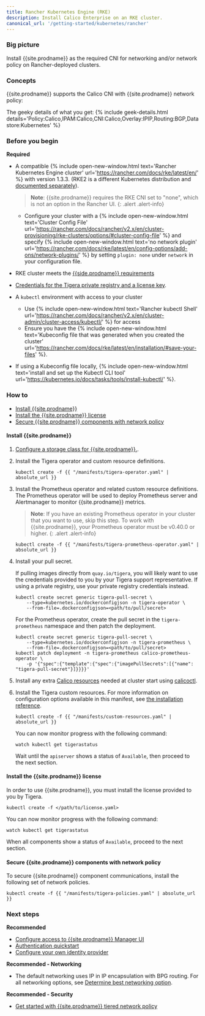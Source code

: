 ```yaml
---
title: Rancher Kubernetes Engine (RKE)
description: Install Calico Enterprise on an RKE cluster.
canonical_url: '/getting-started/kubernetes/rancher'
---
```


### Big picture

Install {{site.prodname}} as the required CNI for networking and/or network policy on Rancher-deployed clusters.

### Concepts

{{site.prodname}} supports the Calico CNI with {{site.prodname}} network policy:

The geeky details of what you get:
{% include geek-details.html details='Policy:Calico,IPAM:Calico,CNI:Calico,Overlay:IPIP,Routing:BGP,Datastore:Kubernetes' %}

### Before you begin

**Required**

- A compatible {% include open-new-window.html text='Rancher Kubernetes Engine cluster' url='https://rancher.com/docs/rke/latest/en/' %} with version 1.3.3. (RKE2 is a different Kubernetes distribution and [documented separately]({{site.baseurl}}/getting-started/kubernetes/rke2)).

  >**Note**: {{site.prodname}} requires the RKE CNI set to "none", which is not an option in the Rancher UI.
  {: .alert .alert-info}

  - Configure your cluster with a {% include open-new-window.html text='Cluster Config File' url='https://rancher.com/docs/rancher/v2.x/en/cluster-provisioning/rke-clusters/options/#cluster-config-file' %} and specify {% include open-new-window.html text='no network plugin' url='https://rancher.com/docs/rke/latest/en/config-options/add-ons/network-plugins/' %} by setting `plugin: none` under `network` in your configuration file.

- RKE cluster meets the [{{side.prodname}} requirements]({{site.baseurl}}/getting-started/kubernetes/requirements)

- [Credentials for the Tigera private registry and a license key]({{site.baseurl}}/getting-started/calico-enterprise).

- A `kubectl` environment with access to your cluster
  - Use {% include open-new-window.html text='Rancher kubectl Shell' url='https://rancher.com/docs/rancher/v2.x/en/cluster-admin/cluster-access/kubectl/' %} for access
  - Ensure you have the {% include open-new-window.html text='Kubeconfig file that was generated when you created the cluster' url='https://rancher.com/docs/rke/latest/en/installation/#save-your-files' %}.

- If using a Kubeconfig file locally, {% include open-new-window.html text='install and set up the Kubectl CLI tool' url='https://kubernetes.io/docs/tasks/tools/install-kubectl/' %}.

### How to

- [Install {{site.prodname}}](#install-calico-enterprise)
- [Install the {{site.prodname}} license](#install-the-calico-enterprise-license)
- [Secure {{site.prodname}} components with network policy](#secure-calico-enterprise-components-with-network-policy)


#### Install {{site.prodname}}

1. [Configure a storage class for {{site.prodname}}.]({{site.baseurl}}/getting-started/create-storage).

1. Install the Tigera operator and custom resource definitions.

   ```
   kubectl create -f {{ "/manifests/tigera-operator.yaml" | absolute_url }}
   ```

1. Install the Prometheus operator and related custom resource definitions. The Prometheus operator will be used to deploy Prometheus server and Alertmanager to monitor {{site.prodname}} metrics.

   > **Note**: If you have an existing Prometheus operator in your cluster that you want to use, skip this step. To work with {{site.prodname}}, your Prometheus operator must be v0.40.0 or higher.
   {: .alert .alert-info}

   ```
   kubectl create -f {{ "/manifests/tigera-prometheus-operator.yaml" | absolute_url }}
   ```

1. Install your pull secret.

   If pulling images directly from `quay.io/tigera`, you will likely want to use the credentials provided to you by your Tigera support representative. If using a private registry, use your private registry credentials instead.

   ```
   kubectl create secret generic tigera-pull-secret \
       --type=kubernetes.io/dockerconfigjson -n tigera-operator \
       --from-file=.dockerconfigjson=<path/to/pull/secret>
   ```

   For the Prometheus operator, create the pull secret in the `tigera-prometheus` namespace and then patch the deployment.

   ```
   kubectl create secret generic tigera-pull-secret \
       --type=kubernetes.io/dockerconfigjson -n tigera-prometheus \
       --from-file=.dockerconfigjson=<path/to/pull/secret>
   kubectl patch deployment -n tigera-prometheus calico-prometheus-operator \
       -p '{"spec":{"template":{"spec":{"imagePullSecrets":[{"name": "tigera-pull-secret"}]}}}}'
   ```

1. Install any extra [Calico resources]({{site.baseurl}}/reference/resources) needed at cluster start using [calicoctl]({{site.baseurl}}/reference/calicoctl/overview).

1. Install the Tigera custom resources. For more information on configuration options available in this manifest, see [the installation reference]({{site.baseurl}}/reference/installation/api).

   ```
   kubectl create -f {{ "/manifests/custom-resources.yaml" | absolute_url }}
   ```

   You can now monitor progress with the following command:

   ```
   watch kubectl get tigerastatus
   ```

   Wait until the `apiserver` shows a status of `Available`, then proceed to the next section.

#### Install the {{site.prodname}} license

In order to use {{site.prodname}}, you must install the license provided to you by Tigera.

```
kubectl create -f </path/to/license.yaml>
```

You can now monitor progress with the following command:

```
watch kubectl get tigerastatus
```

When all components show a status of `Available`, proceed to the next section.

#### Secure {{site.prodname}} components with network policy

To secure {{site.prodname}} component communications, install the following set of network policies.

```
kubectl create -f {{ "/manifests/tigera-policies.yaml" | absolute_url }}
```

### Next steps

**Recommended**

- [Configure access to {{site.prodname}} Manager UI]({{site.baseurl}}/getting-started/cnx/access-the-manager)
- [Authentication quickstart]({{site.baseurl}}/getting-started/cnx/authentication-quickstart)
- [Configure your own identity provider]({{site.baseurl}}/getting-started/cnx/configure-identity-provider)

**Recommended - Networking**

- The default networking uses IP in IP encapsulation with BPG routing. For all networking options, see [Determine best networking option]({{site.baseurl}}/networking/determine-best-networking).

**Recommended - Security**

- [Get started with {{site.prodname}} tiered network policy]({{site.baseurl}}/security/tiered-policy)
